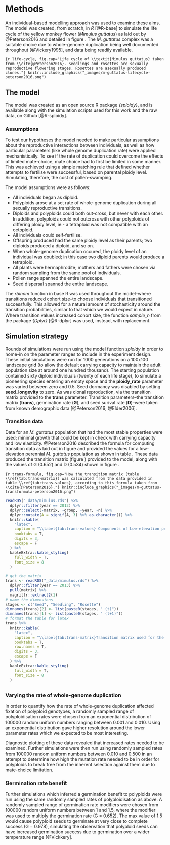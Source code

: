 # Methods {#methods}

An individual-based modelling approach was used to examine these aims. The model was created, from scratch, in *R* [@R-base] to simulate the life cycle of the yellow monkey flower (*Mimulus guttatus*) as laid out by @Peterson2016 and detailed in figure \ref{fig:life-cycle}. The *M. guttatus* complex was a suitable choice due to whole-genome duplication being well documented throughout [@Vickery1995], and data being readily available.

```{r life-cycle, fig.cap="Life cycle of \\textit{Mimulus guttatus} taken from \\cite{@Peterson2016}. Seedlings and rosettes are sexually reproductive flowering stages. Rosettes are asexually produced clones."}
knitr::include_graphics("_images/m-guttatus-lifecycle-peterson2016.png")
```

## The model {#methods-model}

The model was created as an open source R package *{sploidy}*, and is available along with the simulation scripts used for this work and the raw data, on Github [@R-sploidy]. 

### Assumptions {#methods-model-assumptions}

To test our hypotheses the model needed to make particular assumptions about the reproductive interactions between individuals, as well as how particular parameters (like whole genome duplication rate) were applied mechanistically. To see if the rate of duplication could overcome the effects of limited mate-choice, mate choice had to first be limited in some manner. This was achieved using a simple matching rule that defined whether attempts to fertilise were successful, based on parental ploidy level. Simulating, therefore, the cost of pollen-swamping.

The model assumptions were as follows:

- All individuals began as diploid.
- Polyploids arose at a set rate of whole-genome duplication during all sexually reproductive transitions.
- Diploids and polyploids could both out-cross, but never with each other. In addition, polyploids could not outcross with other polyploids of differing ploidy level, ie:- a tetraploid was not compatible with an octoploid. 
- All individuals could self-fertilise.
- Offspring produced had the same ploidy level as their parents; two diploids produced a diploid, and so on.
- When whole-genome duplication occured, the ploidy level of an individual was doubled; in this case two diploid parents would produce a tetraploid.
- All plants were hermaphrodite; mothers and fathers were chosen via random sampling from the same pool of individuals.
- Pollen range spanned the entire landscape.
- Seed dispersal spanned the entire landscape.

The *rbinom* function in base R was used throughout the model--where transitions reduced cohort size--to choose individuals that transitioned successfully. This allowed for a natural amount of stochasticity around the transition probabilities, similar to that which we would expect in nature. Where transition values increased cohort size, the function *sample_n* from the package *{Dplyr}* [@R-dplyr] was used, instead, with replacement. 

## Simulation strategy {#methods-model-sims}

Rounds of simulations were run using the model function *sploidy* in order to home-in on the parameter ranges to include in the experiment design. These initial simulations were run for 1000 generations on a 100x100 landscape grid (to allow the default carrying capacity to maintain the adult population size at around one hundred thousand). The starting population contained sixty diploid individuals (twenty of each life stage), to simulate a pioneering species entering an empty space and the **ploidy_rate** parameter was varied between zero and 0.5. Seed dormancy was disabled by setting **seed_longevity** to zero. As was clonal reproduction, via the transition matrix provided to the **trans** parameter. Transition parameters--the transition matrix (**trans**), germination rate (**G**), and seed surival rate (**D**)--were taken from known demographic data [@Peterson2016; @Elder2006]. 

### Transition data {#methods-model-sims-trans}

Data for an *M. guttatus* population that had the most stable properties were used; minimal growth that could be kept in check with carrying capacity and low elasticity. @Peterson2016 described the formula for computing transition data as laid out in figure \ref{fig:trans-formula} and provided the values for a low-elevation perennial *M. guttatus* population as shown in table \ref{tab:trans-values}. These data produced the transition matrix (figure \ref{tab:trans-matrix}) provided to the model, along with the values of G (0.652) and D (0.534) shown in figure \ref{tab:trans-values}.

```{r trans-formula, fig.cap="How the transition matrix (table \\ref{tab:trans-matrix}) was calculated from the data provided in table \\ref{tab:trans-values}, according to this formula taken from \\cite{@Peterson2016}."}
knitr::include_graphics("_images/m-guttatus-transformula-peterson2016.png")
```

```r
readRDS("_data/mimulus.rds") %>%
  dplyr::filter(year == 2013) %>% 
  dplyr::select(-matrix, -group, -year, -n) %>%
  dplyr::mutate(A = signif(A, 3) %>% as.character()) %>%
  knitr::kable(
    "latex",
    caption = "\\label{tab:trans-values} Components of Low-elevation perennial *Mimulus guttatus* life-cycle transition. Seed survival (D) is a general value taken from \\cite{@Elder2006}. All other components taken from \\cite{@Peterson2016} who recorded values specific to that *M. guttatus* population in the year 2013 (N = 77). G = germination rate, O = ovule number per flower, F = flower production, S = winter survival, R = rosette production, A = proportional recruitment success of ovules relative to rosettes.",
    booktabs = T,
    digits = 3,
    escape = F
  ) %>% 
  kableExtra::kable_styling(
    full_width = T,
    font_size = 8
  )
```

```r
# get the matrix
trans <- readRDS("_data/mimulus.rds") %>%
  dplyr::filter(year == 2013) %>%
  pull(matrix) %>%
  magrittr::extract2(1)
# name the dimensions
stages <- c("Seed", "Seedling", "Rosette")
dimnames(trans)[2] <- list(paste0(stages, " (t)"))
dimnames(trans)[1] <- list(paste0(stages, " (t+1)"))
# format the table for latex
trans %>%
  knitr::kable(
    "latex",
    caption = "\\label{tab:trans-matrix}Transition matrix used for the model, based on the formula shown in \\ref{fig:trans-formula} and the data from figure \\ref{tab:trans-values}.",
    booktabs = T,
    row.names = T,
    digits = 3,
    escape = F
  ) %>% 
  kableExtra::kable_styling(
    full_width = T,
    font_size = 8
  )
```

## 

### Varying the rate of whole-genome duplication

In order to quantify how the rate of whole-genome duplication affected fixation of polyploid genotypes, a randomly sampled range of polyploidisation rates were chosen from an exponential distribution of 100000 random uniform numbers ranging between 0.001 and 0.010. Using an exponential distribution gave higher resolution around the lower parameter rates which we expected to be most interesting. 

Diagnostic plotting of these data revealed that increased rates needed to be examined. Further simulations were then run using randomly sampled rates from 100000 random uniform numbers between 0.010 and 0.500 in an attempt to determine how high the mutation rate needed to be in order for polyploids to break free from the inherent selection against them due to mate-choice limitation.

### Germination rate benefit

Further simulations which inferred a germination benefit to polyploids were run using the same randomly sampled rates of polyploidisation as above. A randomly sampled range of germination rate modifiers were chosen from 100000 random uniform numbers between 1 and 1.5, where the modifier was used to multiply the germination rate (G = 0.652). The max value of 1.5 would cause polyploid seeds to germinate at very close to complete success (G = 0.978), simulating the observation that polyploid seeds can have increased germination success due to germination over a wider temperature range [@Vickkery].




